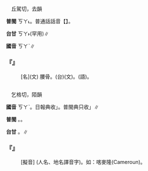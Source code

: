
=={{ruby|髂|ㄎㄚˋ}}==

　丘駕切，去{{ruby|禡|ㄇㄚˋ}}韻

'''普閩''' <rt>ㄎㄚ˪</rt>。普通話話音【{{ruby|髂|ㄑㄧㄚˋ}}】。

'''台甘''' <rt>ㄎㄚ˫</rt>(罕用)∥

'''國音''' <rt>ㄎㄚˋ</rt>∥

    

==='''『{{ruby|髂|ㄎㄚˋ}}』'''===
: [名](文) 腰骨。(台)(文){{ruby|腰|ㄧㄠ}}{{ruby|骨|ㄍㄨㆵ}}。{{ruby|腰|ㄧㄜ}}{{ruby|骨|ㄍㄨㆵ}}(語)。
    

=={{ruby|喀|ㄎㄚˋ}}==

　乞格切，陌韻

'''國音''' <rt>ㄎㄚˋ</rt>。日報典收{{ruby|「|ㄎㄚ}}{{ruby|、|ㄎㄚˋ}}{{ruby|、|ㄎㄜ}}{{ruby|、|ㄎㄜˋ}}」。普閩典只收{{ruby|「|ㄎㄚ}}」∥

'''普閩''' {{ruby|(文)|ㄎㄧㆤㆶ}}。{{ruby|(白)|ㄎㆤㆷ}}。

'''台甘''' {{ruby|(文)|ㄎㄧㆤㆶ}}。{{ruby|(語)|ㄎㆥㆷ ͘}}∥

    

==='''『{{ruby|喀|ㄎㄚˋ}}』'''===
: [擬音] (人名、地名譯音字)。如：喀麥隆(Cameroun)。
    
